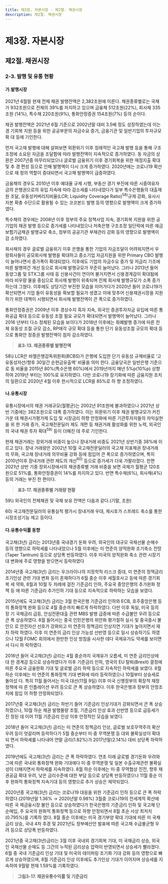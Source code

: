 ```yaml
---
title: 제3장. 자본시장 - 제2절. 채권시장 
description: 제2절. 채권시장
---
```


# 제3장. 자본시장

## 제2절. 채권시장

### 2-3. 발행 및 유통 현황

#### 가.발행시장

2021년 6월말 현재 전체 채권 발행잔액은 2,382조원에 이른다. 채권종류별로는 국채
가 932조원으로 전체의 39%를 차지하고 있으며 금융채 512조원(22%), 회사채 335조원
(14%), 특수채 220조원(9%), 통화안정증권 154조원(7%) 등의 순이다.

채권 발행잔액은 2021년 6월 기준으로 2002년말 대비 3.5배 정도 성장하였는데 이는 경
기회복 지원 등을 위한 공공부문의 자금수요 증가, 금융기관 및 일반기업의 투자규모 확
대 등에 기인한다.

먼저 국고채 발행에 대해 살펴보면 외환위기 이후 정례적인 국고채 발행 등을 통해 구조
조정에 소요된 자금을 조달함에 따라 발행잔액이 지속적으로 증가하였다. 동 자금의 상환은 2007년중 마무리되었으나 글로벌 금융위기 이후 경기회복을 위한 재정지출 확대 및 추
경 편성 등으로 인해 발행액이 다시 크게 증가하였다. 2020년에는 코로나19 확산으로 재
정의 역할이 증대되면서 국고채 발행액이 급증하였다.

금융채의 경우도 2010년 이후 예대율 규제 시행, 부동산 경기 부진에 따른 시중여유자
금의 은행권으로의 유입 지속에 따라 감소세를 나타내었다가 일부 특수은행들의 대출재
원 조달, 유동성커버리지비율(LCR; Liquidity Coverage Ratio)$^{58)}$규제 강화, 유사시 자본
확충 수단으로 활용될 수 있는 코코본드 발행 등의 영향으로 발행액이 크게 증가하였다.

특수채의 경우에는 2008년 이후 정부의 주요 정책사업 지속, 경기회복 지원을 위한 공
기업의 채권 발행 등으로 증가세를 나타내었으나 저축은행 구조조정 일단락에 따른 예금
보험기금채권 발행규모 축소, 정부의 공공기관 부채관리 강화 등의 영향으로 발행액이 감
소하였다.

회사채의 경우 글로벌 금융위기 이후 은행을 통한 기업의 자금조달이 어려워지면서 우
량회사들이 공모회사채 발행을 확대하고 중소기업 자금지원을 위한 Primary CBO 발행이
늘어나면서 증가폭이 확대되었다. 이후에도 기업의 자금수요 증가 및 저금리 기조에 따른
발행여건 개선 등으로 회사채 발행규모가 꾸준히 늘어났다. 그러나 2013년 들어 동양그룹
및 STX그룹 사태 등 신용사건이 연이어 불거지면서 신용경계감이 확대됨에 따라 비우량
물을 중심으로 회사채 발행이 위축되며 전체 회사채 발행규모가 소폭 증가하는데 그쳤다.
이후에도 상당기간 부진한 모습을 이어가다가 2020년 들어 코로나19가 확산되면서 기업
들이 유동성을 확보할 필요가 생겼고 이에 맞추어 신용채권시장을 지원하기 위한 대책이
시행되면서 회사채 발행잔액이 큰 폭으로 증가하였다.

통화안정증권은 2009년 이후 경상수지 흑자 지속, 외국인 증권투자자금 유입에 따른 통
화공급 확대 등으로 유동성 조절 필요 규모가 확대되면서 발행액이 늘어났다. 그러나 2016
년부터 다소 정체된 모습을 보이다가 2018년 이후에는 화폐발행 증가에 따른 전체 유동성 조절 규모 감소, RP매각 규모 확대 등을 통한 단기 유동성조절 규모의 확대 등으로 통화안
정증권 발행잔액이 점차 감소하였다.

> __표3-13. 채권종류별 발행잔액__

<GCenterImg src ="/fm/t3-13.png" caption="표3-13. 채권종류별 발행잔액"/>

<GComment>
58\) LCR은 바젤은행감독위원회(BCBS)가 은행에 도입한 단기 유동성 규제비율로 ‘고유동성자산/향후 30일간 순현금유출액’ 비율을 의미
한다. 금융당국은 일반은행 기준으로 동 비율을 2015년 80%(특수은행 60%)에서 2019년까지 매년 5%p(10%p) 상향하여 2019년
부터는 100%로 유지하였다. 다만 코로나19 장기화에 따른 금융지원 조치의 일환으로 2020년 4월 이후 한시적으로 LCR을 85%로 하
향 조정하였다.
</GComment>

#### 나.유통시장

유통시장에서의 채권 거래규모(월평균)는 2002년 91조원에 불과하였으나 2021년 상반
기중에는 382조원으로 대폭 증가하였다. 이는 외환위기 이후 채권 발행규모가 커진 가운
데 채권시가평가제 도입 및 시장금리 하향 안정화에 따른 기관투자자들의 차익실현을 위
한 거래 증가, 국고채전문딜러 제도 개편 등 채권거래 활성화를 위한 노력, 외국인의 국내
채권 투자 확대$^{59)}$ 등이 더해진 데 주로 기인한다.

현재 채권거래는 장외거래 비중이 높으나 장내거래 비중도 2021년 상반기중 38%에 이
르고 있다. 장내 거래량은 2002년 10월 국고채전문딜러의 국고채 지표채권 장내거래 의
무화, 국고채 장내거래 의무비율 강화 등에 힘입어 큰 폭으로 증가하였으며, 특히 2010년이후 장내거래 관련 제도의 개선$^{60)}$ 등으로 증가세가 더욱 가팔라졌다. 한편 2021년 상반
기중 장외시장에서의 채권종류별 거래 비중을 보면 국채가 월평균 120조원으로 51%를,
통화안정증권이 14%를 차지하고 있다. 반면 특수채(6%), 회사채(4%) 등의 거래는 부진
한 편이다.

> __표3-17. 채권종류별 거래량 현황__

<GCenterImg src ="/fm/t3-17.png" caption="표3-17. 채권종류별 거래량 현황"/>

<GComment>
59\) 외국인의 전체채권 및 국채 보유 잔액은 다음과 같다.(기말, 조원)
<GCenterImg src ="/fm/59).png" />

60\) 국고채전문딜러의 유통실적 평가시 장내거래 우대, 제시호가 스프레드 축소를 통한 시장조성기능 제고 등이다.

</GComment>

#### 다.유통수익률 동향

국고채(3년) 금리는 2013년중 국내경기 둔화 우려, 외국인의 대규모 국채선물 순매수
등의 영향으로 하락세를 나타내었으나 5월 이후에는 미 연준의 양적완화 조기축소 전망
(Taper Tantrum) 등으로 상당폭 반등하였다. 이후 미국의 양적완화 축소 관련 시장기대
변화에 주로 영향을 받으면서 등락하였다

2014년중 국고채(3년) 금리는 우크라이나의 지정학적 리스크 증대, 미 연준의 정책금리
조기인상 관련 기대 변화 등이 혼재하다가 6월 중순 이후 세월호사고 등에 따른 경기회복
세 약화, 8월과 10월 두 차례에 걸친 기준금리 인하, 주요국 중앙은행의 추가완화 정책 등
에 따른 기준금리 추가인하 기대 등으로 지속적으로 하락하는 모습을 보였다.

2015년에도 국고채(3년) 금리는 3월 한국은행 기준금리 인하와 ECB, 호주중앙은행 등
의 통화정책 완화 등으로 4월 중순까지 빠르게 하락하였다. 다만 이후 독일, 미국 등의 장
기 국채금리 급등, 안심전환대출 관련 MBS 발행 급증에 따른 수급불안 우려 등으로 큰
폭 상승하였다. 8월 들어서는 중국 인민은행의 위안화 평가절하 실시 및 중국증시 불안으
로 안전자산 선호가 강화되고 미 연준의 정책금리 인상지연 기대가 높아지면서 재차 하락
하였다. 이후 미 연준의 금리 인상 가능성 선반영 등으로 일시 상승하기도 하였으나 12월
FOMC 회의에서 완만한 인상 방침을 시사한 데다 국제유가도 약세를 보이면서 다시 하
락하였다.

2016년 들어 국고채(3년) 금리는 4월 중순까지 국제유가 오름세, 미 연준 금리인상에 대
한 경계감 등으로 상승하였다가 이후 기준금리 인하, 영국의 EU 탈퇴(Brexit) 결정에 따른
주요국 금융완화 기대 및 글로벌 금리 하락 등으로 지속적인 하락세를 보였다. 8월 하순
이후에는 미 연준의 통화정책 기대 변화에 따라 등락하였으나 10월부터 상승세로 돌아섰
다. 특히 11월 들어서는 미국 대선(11월 9일) 이후 미국 신행정부의 확장적 재정정책에 따
른 인플레이션 우려 등으로 큰 폭 상승하였다. 이후 한국은행과 정부의 안정조치에 힘입
어 하향 안정화되었다.

2017년중 국고채(3년) 금리는 하반기 들어 기준금리 인상기대가 강화되면서 큰 폭 상승
하였으나, 10월 하순 채권 발행물량 조절, 기준금리 인상 효과 선반영 등으로 급등세가 진
정된 데 이어 11월 기준금리 인상 이후 안정적인 모습을 보였다.

2018년 들어 국고채(3년) 금리는 미 연준의 정책금리 인상, 글로벌 보호무역주의 확산
우려 등이 엇갈리며 등락하다가 5월 중순부터 미·중 무역분쟁 등 대외 불확실성이 확대되
면서 하락세를 나타내어 연말 금리(1.82%)가 2017년말(2.14%) 대비 상당폭 하락하였다.

2019년에도 국고채(3년) 금리는 큰 폭 하락하였다. 연초 이래 글로벌 경기둔화 우려와 그에 따른 국내외 통화정책 완화 기대에다 미·중 무역분쟁 및 일본 수출규제관련 불확실
성이 더해지면서 하락세를 지속하였다. 8월 하순 이후에는 미·중 무역협상 진전, 향후 채
권공급 확대 우려, 낮은 금리수준에 대한 부담 등으로 상당폭 반등하였으나 11월 중순 이후
완화적 통화정책 지속기대 등의 영향으로 추가 상승은 제약되었다.

2020년중 국고채(3년) 금리는 코로나19 대응을 위한 기준금리 인하 등으로 큰 폭 하락
하였다.(2019년말 1.36% → 2020년말 0.98%) 3월중 코로나19의 전세계적 확산에 따른 국
제금융시장 불안 등으로 상승하였다가 한국은행의 기준금리 인하 및 국고채 단순매입, 주
요국의 완화적 통화정책 등으로 하향 안정되면서 8월 초순 사상 최저치(0.795%)를 기록하
였다. 8월 중순 이후에는 미국 경기부양 확대 기대에 따른 미 국채금리 상승, 국내 4차 추경
및 2021년도 정부예산안 발표에 따른 국고채 수급불균형 우려 등으로 상당폭 반등하였다.

2021년중 국고채(3년)금리는 3월 이후 국내외 경기회복 기대, 미 국채금리 상승, 외국인
국채선물 순매도 등 그간의 누적된 금리상승 압력이 반영되면서 상승세가 빨라졌다. 6월
중 국내 기준금리 인상 기대 및 미국의 테이퍼링 조기화 기대 강화 등의 영향으로 빠르게
상승하였으며, 8월 기준금리 인상 이후에도 추가인상 기대가 이어지며 상승세를 지속하여
9월말 현재 1.59%를 기록하였다.

> __그림3-17. 채권유통수익률 및 기준금리__

<GCenterImg src ="/fm/3-17.png" caption="그림3-17. 채권유통수익률 및 기준금리"/>